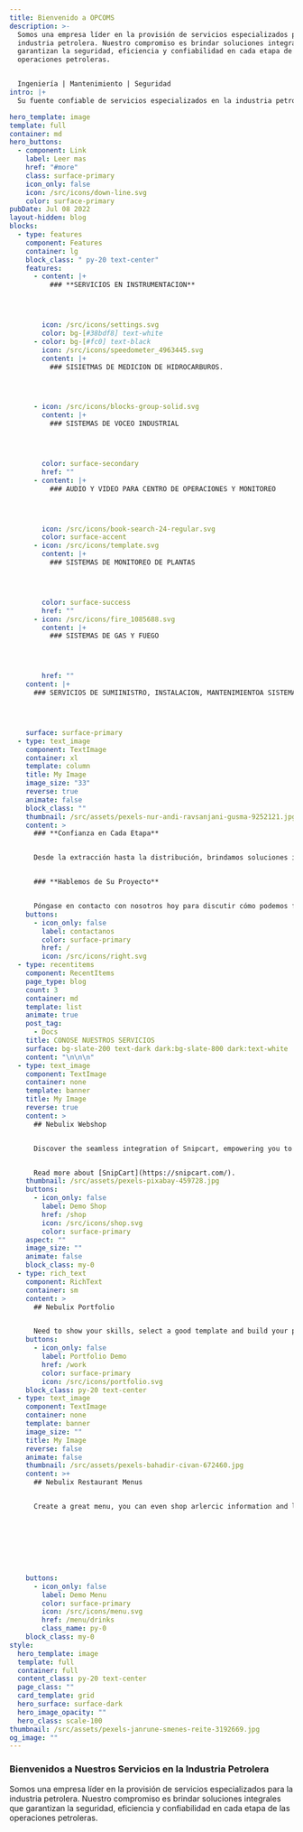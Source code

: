 ```yaml
---
title: Bienvenido a OPCOMS
description: >-
  Somos una empresa líder en la provisión de servicios especializados para la
  industria petrolera. Nuestro compromiso es brindar soluciones integrales que
  garantizan la seguridad, eficiencia y confiabilidad en cada etapa de las
  operaciones petroleras.


  Ingeniería | Mantenimiento | Seguridad
intro: |+
  Su fuente confiable de servicios especializados en la industria petrolera.

hero_template: image
template: full
container: md
hero_buttons:
  - component: Link
    label: Leer mas
    href: "#more"
    class: surface-primary
    icon_only: false
    icon: /src/icons/down-line.svg
    color: surface-primary
pubDate: Jul 08 2022
layout-hidden: blog
blocks:
  - type: features
    component: Features
    container: lg
    block_class: " py-20 text-center"
    features:
      - content: |+
          ### **SERVICIOS EN INSTRUMENTACION**




        icon: /src/icons/settings.svg
        color: bg-[#38bdf8] text-white
      - color: bg-[#fc0] text-black
        icon: /src/icons/speedometer_4963445.svg
        content: |+
          ### SISIETMAS DE MEDICION DE HIDROCARBUROS.




      - icon: /src/icons/blocks-group-solid.svg
        content: |+
          ### SISTEMAS DE VOCEO INDUSTRIAL




        color: surface-secondary
        href: ""
      - content: |+
          ### AUDIO Y VIDEO PARA CENTRO DE OPERACIONES Y MONITOREO




        icon: /src/icons/book-search-24-regular.svg
        color: surface-accent
      - icon: /src/icons/template.svg
        content: |+
          ### SISTEMAS DE MONITOREO DE PLANTAS




        color: surface-success
        href: ""
      - icon: /src/icons/fire_1085688.svg
        content: |+
          ### SISTEMAS DE GAS Y FUEGO




        href: ""
    content: |+
      ### SERVICIOS DE SUMIINISTRO, INSTALACION, MANTENIMIENTOA SISTEMAS DE:




    surface: surface-primary
  - type: text_image
    component: TextImage
    container: xl
    template: column
    title: My Image
    image_size: "33"
    reverse: true
    animate: false
    block_class: ""
    thumbnail: /src/assets/pexels-nur-andi-ravsanjani-gusma-9252121.jpg
    content: >
      ### **Confianza en Cada Etapa**


      Desde la extracción hasta la distribución, brindamos soluciones integrales. Nuestra dedicación a la excelencia es la base de su éxito.


      ### **Hablemos de Su Proyecto**


      Póngase en contacto con nosotros hoy para discutir cómo podemos fortalecer sus operaciones en la industria petrolera.
    buttons:
      - icon_only: false
        label: contactanos
        color: surface-primary
        href: /
        icon: /src/icons/right.svg
  - type: recentitems
    component: RecentItems
    page_type: blog
    count: 3
    container: md
    template: list
    animate: true
    post_tag:
      - Docs
    title: CONOSE NUESTROS SERVICIOS
    surface: bg-slate-200 text-dark dark:bg-slate-800 dark:text-white
    content: "\n\n\n"
  - type: text_image
    component: TextImage
    container: none
    template: banner
    title: My Image
    reverse: true
    content: >
      ## Nebulix Webshop


      Discover the seamless integration of Snipcart, empowering you to efficiently oversee your store directly within a Static CMS. Whether your offerings include digital products or physical goods, Snipcart boasts a wealth of exceptional features, making it an ideal choice for the majority of small webshops.


      Read more about [SnipCart](https://snipcart.com/).
    thumbnail: /src/assets/pexels-pixabay-459728.jpg
    buttons:
      - icon_only: false
        label: Demo Shop
        href: /shop
        icon: /src/icons/shop.svg
        color: surface-primary
    aspect: ""
    image_size: ""
    animate: false
    block_class: my-0
  - type: rich_text
    component: RichText
    container: sm
    content: >
      ## Nebulix Portfolio


      Need to show your skills, select a good template and build your portfolio with nebulix.
    buttons:
      - icon_only: false
        label: Portfolio Demo
        href: /work
        color: surface-primary
        icon: /src/icons/portfolio.svg
    block_class: py-20 text-center
  - type: text_image
    component: TextImage
    container: none
    template: banner
    image_size: ""
    title: My Image
    reverse: false
    animate: false
    thumbnail: /src/assets/pexels-bahadir-civan-672460.jpg
    content: >+
      ## Nebulix Restaurant Menus


      Create a great menu, you can even shop arlercic information and labels. All menu's are mobile friendly and fast!








    buttons:
      - icon_only: false
        label: Demo Menu
        color: surface-primary
        icon: /src/icons/menu.svg
        href: /menu/drinks
        class_name: py-0
    block_class: my-0
style:
  hero_template: image
  template: full
  container: full
  content_class: py-20 text-center
  page_class: ""
  card_template: grid
  hero_surface: surface-dark
  hero_image_opacity: ""
  hero_class: scale-100
thumbnail: /src/assets/pexels-janrune-smenes-reite-3192669.jpg
og_image: ""
---
```

### **Bienvenidos a Nuestros Servicios en la Industria Petrolera**

Somos una empresa líder en la provisión de servicios especializados para la industria petrolera. Nuestro compromiso es brindar soluciones integrales que garantizan la seguridad, eficiencia y confiabilidad en cada etapa de las operaciones petroleras.
